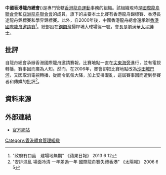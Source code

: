{{Infobox Organization
|name = 中國香港龍舟總會<br>Hong Kong China Dragon Boat Assiciation
|image_border =
|size =
|caption = 
|motto =
|type = 體育組織
|formation = ?
|headquarters = {{flagicon|HKG}} 銅鑼灣掃桿埔大球場徑一號[[奧運大樓|奧運大樓]]1032室
|membership = 
|leader_title = 會長
|leader_name = 劉漢華太平紳士
|website = [http://www.hkdba.com.hk/ 中國香港龍舟總會]
}}

'''中國香港龍舟總會'''({{lang|en|Hong Kong China Dragon Boat Association}})是專門管轄[[香港|香港]][[龍舟|龍舟運動]]事務的組織。該組織現時是[[國際龍舟聯合會|國際龍舟聯合會]]和[[亞洲龍舟聯合會|亞洲龍舟聯合會]]的成員，旗下的主要本土比賽有香港龍舟錦標賽、香港長途龍舟錦標賽和學界錦標賽。此外，自2000年後，中國香港龍舟總會還承辦[[香港國際龍舟邀請賽|香港國際龍舟邀請賽]]<ref>"政府冇口齒　建場地無期" 《蘋果日報》 2013 6 12</ref>。總部設在[[銅鑼灣|銅鑼灣]]掃桿埔大球場徑一號，會長是劉漢華[[太平紳士|太平紳士]]。

==批評==
自龍舟總會承辦香港國際龍舟邀請賽報，比賽地點一直在[[尖東海旁|尖東海旁]]進行，並有電視轉播，賽事因而廣為人知。然而，在2006年，賽會卻把比賽地點改為[[沙田城門河|沙田城門河]]，又因取消電視轉播，從而令氣氛大降，加上安排混亂，這屆賽事因而遭到參賽者和傳媒的批評<ref>"安排混亂 場面冷清 一年差過一年 國際龍舟賽失禮香港" 《太陽報》 2006 6 5</ref>。

== 資料來源 ==
{{reflist}}

==外部連結==
* [https://web.archive.org/web/20080614043711/http://www.hkdba.com.hk/ 官方網站]

{{香港體育總會}}

[[Category:香港體育管理組織|Category:香港體育管理組織]]
